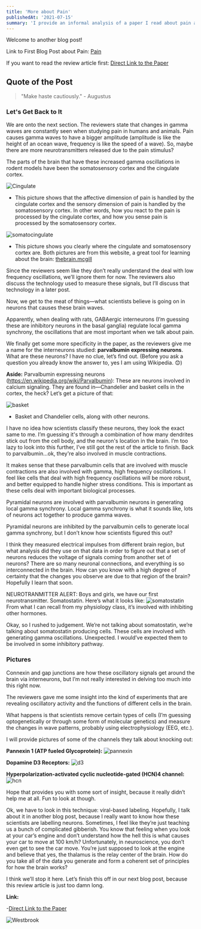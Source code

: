 ```yaml
---
title: 'More about Pain'
publishedAt: '2021-07-15'
summary: 'I provide an informal analysis of a paper I read about pain and brain oscillations.'
---
```


Welcome to another blog post!

Link to First Blog Post about Pain: [Pain](https://neuro-ver-test.vercel.app/blog/pain)

If you want to read the review article first: [Direct Link to the Paper](https://doi.org/10.1016/j.tins.2021.05.003)

## Quote of the Post
> "Make haste cautiously." - Augustus

### Let's Get Back to It

We are onto the next section. The reviewers state that changes in gamma waves are constantly seen when studying pain in humans and animals. Pain causes gamma waves to have a bigger amplitude (amplitude is like the height of an ocean wave, frequency is like the speed of a wave). So, maybe there are more neurotransmitters released due to the pain stimulus?

The parts of the brain that have these increased gamma oscillations in rodent models have been the somatosensory cortex and the cingulate cortex. 

![Cingulate](/images/cingulate.jpg)
- This picture shows that the affective dimension of pain is handled by the cingulate cortex and the sensory dimension of pain is handled by the somatosensory cortex. In other words, how you react to the pain is processed by the cingulate cortex, and how you sense pain is processed by the somatosensory cortex.

![somatocingulate](/images/somato.jpg)
- This picture shows you clearly where the cingulate and somatosensory cortex are. Both pictures are from this website, a great tool for learning about the brain: [thebrain.mcgill](https://thebrain.mcgill.ca/intermediaire.php)

Since the reviewers seem like they don’t really understand the deal with low frequency oscillations, we’ll ignore them for now. The reviewers also discuss the technology used to measure these signals, but I’ll discuss that technology in a later post.

Now, we get to the meat of things—what scientists believe is going on in neurons that causes these brain waves.

Apparently, when dealing with rats, GABAergic interneurons (I’m guessing these are inhibitory neurons in the basal ganglia) regulate local gamma synchrony, the oscillations that are most important when we talk about pain. 

We finally get some more specificity in the paper, as the reviewers give me a name for the interneurons studied: **parvalbumin expressing neurons**. What are these neurons? I have no clue, let’s find out. (Before you ask a question you already know the answer to, yes I am using Wikipedia. 😊)

**Aside:**
Parvalbumin expressing neurons (https://en.wikipedia.org/wiki/Parvalbumin): 
These are neurons involved in calcium signaling. They are found in—Chandelier and basket cells in the cortex, the heck? Let’s get a picture of that:

![basket](/images/basket.jpg)
- Basket and Chandelier cells, along with other neurons.

I have no idea how scientists classify these neurons, they look the exact same to me. I’m guessing it's through a combination of how many dendrites stick out from the cell body, and the neuron's location in the brain. I’m too lazy to look into this further, I’ve still got the rest of the article to finish. Back to parvalbumin…ok, they're also involved in muscle contractions.

It makes sense that these parvalbumin cells that are involved with muscle contractions are also involved with gamma, high frequency oscillations. I feel like cells that deal with high frequency oscillations will be more robust, and better equipped to handle higher stress conditions. This is important as these cells deal with important biological processes.

Pyramidal neurons are involved with parvalbumin neurons in generating local gamma synchrony. Local gamma synchrony is what it sounds like, lots of neurons act together to produce gamma waves. 

Pyramidal neurons are inhibited by the parvalbumin cells to generate local gamma synchrony, but I don’t know how scientists figured this out? 

I think they measured electrical impulses from different brain region, but what analysis did they use on that data in order to figure out that a set of neurons reduces the voltage of signals coming from another set of neurons? There are so many neuronal connections, and everything is so interconnected in the brain. How can you know with a high degree of certainty that the changes you observe are due to that region of the brain? Hopefully I learn that soon. 

NEUROTRANMITTER ALERT: Boys and girls, we have our first neurotransmitter. Somatostatin. Here’s what it looks like: 
![somatostatin](/images/somatostatin.png)
From what I can recall from my physiology class,  it’s involved with inhibiting other hormones.

Okay, so I rushed to judgement. We’re not talking about somatostatin, we’re talking about somatostatin producing cells. These cells are involved with generating gamma oscillations. Unexpected. I would’ve expected them to be involved in some inhibitory pathway. 

### Pictures

Connexin and gap junctions are how these oscillatory signals get around the brain via interneurons, but I’m not really interested in delving too much into this right now. 

The reviewers gave me some insight into the kind of experiments that are revealing oscillatory activity and the functions of different cells in the brain. 

What happens is that scientists remove certain types of cells (I’m guessing optogenetically or through some form of molecular genetics) and measure the changes in wave patterns, probably using electrophysiology (EEG, etc.).

I will provide pictures of some of the channels they talk about knocking out:

**Pannexin 1 (ATP fueled Glycoprotein):**
![pannexin](/images/pannexin.png)

**Dopamine D3 Receptors:**
![d3](/images/d3.jpg)

**Hyperpolarization-activated cyclic nucleotide-gated (HCN)4 channel:**
![hcn](/images/hcn.jpg)

Hope that provides you with some sort of insight, because it really didn’t help me at all. Fun to look at though. 

Ok, we have to look in this technique: viral-based labeling. Hopefully, I talk about it in another blog post, because I really want to know how these scientists are labelling neurons. Sometimes, I feel like they’re just teaching us a bunch of complicated gibberish. You know that feeling when you look at your car’s engine and don’t understand how the hell this is what causes your car to move at 100 km/h? Unfortunately, in neuroscience, you don’t even get to see the car move. You’re just supposed to look at the engine and believe that yes, the thalamus is the relay center of the brain. How do you take all of the data you generate and form a coherent set of principles for how the brain works?

I think we’ll stop it here. Let’s finish this off in our next blog post, because this review article is just too damn long.

**Link:**

-[Direct Link to the Paper](https://doi.org/10.1016/j.tins.2021.05.003)

![Westbrook](/images/dancing.gif)
